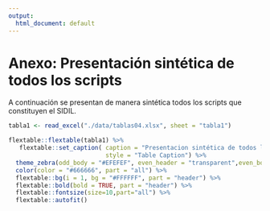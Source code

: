 ```yaml
---
output:
  html_document: default
---
```


# Anexo: Presentación sintética de todos los scripts {#anexotablascripts}

A continuación se presentan de manera sintética todos los scripts que constituyen el SIDIL.

```r

tabla1 <- read_excel("./data/tablas04.xlsx", sheet = "tabla1")

flextable::flextable(tabla1) %>%
   flextable::set_caption( caption = "Presentacion sintética de todos los scripts", 
                           style = "Table Caption") %>% 
  theme_zebra(odd_body = "#EFEFEF", even_header = "transparent",even_body = "transparent") %>% 
  color(color = "#666666", part = "all") %>% 
  flextable::bg(i = 1, bg = "#FFFFFF", part = "header") %>% 
  flextable::bold(bold = TRUE, part = "header") %>% 
  flextable::fontsize(size=10,part="all") %>%
  flextable::autofit()

```


